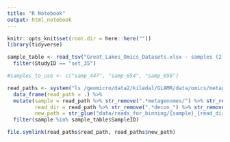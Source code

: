 ```yaml
---
title: "R Notebook"
output: html_notebook
---
```


```r
knitr::opts_knit$set(root.dir = here::here(""))
library(tidyverse)
```

```r

sample_table <- read_tsv("Great_Lakes_Omics_Datasets.xlsx - samples (2).tsv") %>% 
  filter(StudyID == "set_35")

#samples_to_use <- c("samp_447", "samp_654", "samp_656")

read_paths <- system("ls /geomicro/data2/kiledal/GLAMR/data/omics/metagenomes/*/reads/decon_*_reads_fastp.fastq.gz",intern = TRUE) %>% 
  data_frame(read_path = .) %>% 
  mutate(sample = read_path %>% str_remove(".*metagenomes/") %>% str_remove("/reads.*"),
         read_dir = read_path %>% str_remove(".*decon_") %>% str_remove("_reads_fastp.*"),
         new_path = str_glue("data/reads_for_binning/{sample}_{read_dir}.fastq.gz")) %>% 
  filter(sample %in% sample_table$SampleID)

file.symlink(read_paths$read_path, read_paths$new_path)
```

